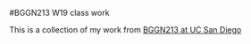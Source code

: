#BGGN213 W19 class work

This is a collection of my work from [BGGN213 at UC San Diego](https://bioboot.github.io/bggn213_W19/)
